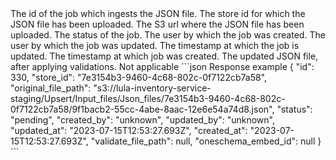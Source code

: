 <ResponseField name="id" type="number">
    The id of the job which ingests the JSON file.
</ResponseField>
<ResponseField name="store_id" type="string">
    The store id for which the JSON file has been uploaded.
</ResponseField>
<ResponseField name="original_file_path" type="string">
    The S3 url where the JSON file has been uploaded.
</ResponseField>
<ResponseField name="status" type="string">
    The status of the job.
</ResponseField>
<ResponseField name="created_by" type="string">
    The user by which the job was created.
</ResponseField>
<ResponseField name="updated_by" type="string">
    The user by which the job was updated.
</ResponseField>
<ResponseField name="updated_at" type="datetime">
    The timestamp at which the  job is updated.
</ResponseField>
<ResponseField name="created_at" type="datetime">
    The timestamp at which job was created.
</ResponseField>
<ResponseField name="validate_file_path" type="string">
    The updated JSON file, after applying validations.
</ResponseField>
<ResponseField name="oneschema_embed_id" type="number">
    Not applicable
</ResponseField>

<ResponseExample>
    ```json Response example
    {
        "id": 330,
        "store_id": "7e3154b3-9460-4c68-802c-0f7122cb7a58",
        "original_file_path": "s3://lula-inventory-service-staging/Upsert/Input_files/Json_files/7e3154b3-9460-4c68-802c-0f7122cb7a58/9f1bacb2-55cc-4abe-8aac-12e6e54a74d8.json",
        "status": "pending",
        "created_by": "unknown",
        "updated_by": "unknown",
        "updated_at": "2023-07-15T12:53:27.693Z",
        "created_at": "2023-07-15T12:53:27.693Z",
        "validate_file_path": null,
        "oneschema_embed_id": null
    }
    ```
</ResponseExample>

